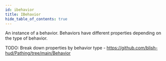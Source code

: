 ```yaml
---
id: ibehavior
title: IBehavior
hide_table_of_contents: true
---
```


An instance of a behavior. Behaviors have different properties depending on the type of behavior. 


TODO: Break down properties by behavior type - https://github.com/blish-hud/Pathing/tree/main/Behavior